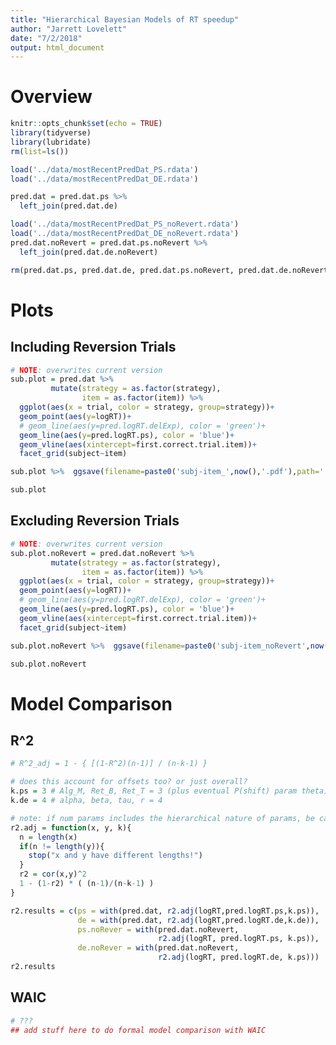 ```yaml
---
title: "Hierarchical Bayesian Models of RT speedup"
author: "Jarrett Lovelett"
date: "7/2/2018"
output: html_document
---
```


# Overview  

```r
knitr::opts_chunk$set(echo = TRUE)
library(tidyverse)
library(lubridate)
rm(list=ls())
```

```r
load('../data/mostRecentPredDat_PS.rdata')
load('../data/mostRecentPredDat_DE.rdata')

pred.dat = pred.dat.ps %>% 
  left_join(pred.dat.de)

load('../data/mostRecentPredDat_PS_noRevert.rdata')
load('../data/mostRecentPredDat_DE_noRevert.rdata')
pred.dat.noRevert = pred.dat.ps.noRevert %>% 
  left_join(pred.dat.de.noRevert)

rm(pred.dat.ps, pred.dat.de, pred.dat.ps.noRevert, pred.dat.de.noRevert)
```

# Plots

## Including Reversion Trials

```r
# NOTE: overwrites current version
sub.plot = pred.dat %>%
         mutate(strategy = as.factor(strategy),
                item = as.factor(item)) %>%
  ggplot(aes(x = trial, color = strategy, group=strategy))+
  geom_point(aes(y=logRT))+
  # geom_line(aes(y=pred.logRT.delExp), color = 'green')+
  geom_line(aes(y=pred.logRT.ps), color = 'blue')+
  geom_vline(aes(xintercept=first.correct.trial.item))+
  facet_grid(subject~item)

sub.plot %>%  ggsave(filename=paste0('subj-item_',now(),'.pdf'),path='../plots/', width = 25, height = 40, device= 'pdf')

sub.plot
```

## Excluding Reversion Trials

```r
# NOTE: overwrites current version
sub.plot.noRevert = pred.dat.noRevert %>%
         mutate(strategy = as.factor(strategy),
                item = as.factor(item)) %>%
  ggplot(aes(x = trial, color = strategy, group=strategy))+
  geom_point(aes(y=logRT))+
  # geom_line(aes(y=pred.logRT.delExp), color = 'green')+
  geom_line(aes(y=pred.logRT.ps), color = 'blue')+
  geom_vline(aes(xintercept=first.correct.trial.item))+
  facet_grid(subject~item)

sub.plot.noRevert %>%  ggsave(filename=paste0('subj-item_noRevert',now(),'.pdf'),path='../plots/', width = 25, height = 40, device= 'pdf')

sub.plot.noRevert
```

# Model Comparison

## R^2

```r
# R^2_adj = 1 - { [(1-R^2)(n-1)] / (n-k-1) }

# does this account for offsets too? or just overall?
k.ps = 3 # Alg_M, Ret_B, Ret_T = 3 (plus eventual P(shift) param theta)
k.de = 4 # alpha, beta, tau, r = 4

# note: if num params includes the hierarchical nature of params, be careful of potentially poorly-behaved adj r^2 when k >> 1 
r2.adj = function(x, y, k){
  n = length(x)
  if(n != length(y)){
    stop("x and y have different lengths!")
  }
  r2 = cor(x,y)^2
  1 - (1-r2) * ( (n-1)/(n-k-1) )
}

r2.results = c(ps = with(pred.dat, r2.adj(logRT,pred.logRT.ps,k.ps)),
               de = with(pred.dat, r2.adj(logRT,pred.logRT.de,k.de)),
               ps.noRever = with(pred.dat.noRevert, 
                                 r2.adj(logRT, pred.logRT.ps, k.ps)),
               de.noRever = with(pred.dat.noRevert, 
                                 r2.adj(logRT, pred.logRT.de, k.ps)))
r2.results
```

## WAIC
```r
# ??? 
## add stuff here to do formal model comparison with WAIC
```

